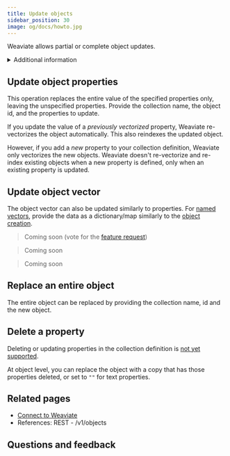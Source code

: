 ```yaml
---
title: Update objects
sidebar_position: 30
image: og/docs/howto.jpg
---
```





Weaviate allows partial or complete object updates.

<details>
  <summary>Additional information</summary>

  - Partial updates use <SkipLink href="/docs/weaviate/api/rest#tag/objects/patch/objects/%7BclassName%7D/%7Bid%7D">`PATCH` requests to the `/v1/objects` REST API endpoint</SkipLink> under the hood.
  - Complete updates use <SkipLink href="/docs/weaviate/api/rest#tag/objects/put/objects/%7BclassName%7D/%7Bid%7D">`PUT` requests to the `/v1/objects` REST API endpoint</SkipLink> under the hood.
  - Updates that include a `vector` property will recalculate the vector embedding (unless all updated `text` properties are [skipped](../manage-data/collections.mdx#property-level-settings)).
  - To update objects, you must provide the collection name, id and properties to update.
  - For [multi-tenancy](../concepts/data.md#multi-tenancy) collections, you will also need to specify the tenant name. See [Manage data: multi-tenancy operations](./multi-tenancy.md) for details on how.
  <br/>

  <RestObjectsCRUDClassnameNote/>

</details>

## Update object properties

This operation replaces the entire value of the specified properties only, leaving the unspecified properties. Provide the collection name, the object id, and the properties to update.

If you update the value of a *previously vectorized* property, Weaviate re-vectorizes the object automatically. This also reindexes the updated object.

However, if you add a *new* property to your collection definition, Weaviate only vectorizes the new objects. Weaviate doesn't re-vectorize and re-index existing objects when a new property is defined, only when an existing property is updated.

<Tabs groupId="languages">
  <TabItem value="py" label="Python Client v4">
    <FilteredTextBlock
      text={PyCode}
      startMarker="# UpdateProps START"
      endMarker="# UpdateProps END"
      language="py"
    />
  </TabItem>
  <TabItem value="py3" label="Python Client v3">
    <FilteredTextBlock
      text={PyCodeV3}
      startMarker="# UpdateProps START"
      endMarker="# UpdateProps END"
      language="pyv3"
    />
  </TabItem>
  <TabItem value="js" label="JS/TS Client v3">
    <FilteredTextBlock
      text={TSCode}
      startMarker="// UpdateProps START"
      endMarker="// UpdateProps END"
      language="ts"
    />
  </TabItem>
  <TabItem value="js2" label="JS/TS Client v2">
    <FilteredTextBlock
      text={TSCodeLegacy}
      startMarker="// UpdateProps START"
      endMarker="// UpdateProps END"
      language="tsv2"
    />
  </TabItem>
  <TabItem value="java" label="Java">
    <FilteredTextBlock
      text={JavaCode}
      startMarker="// UpdateProps START"
      endMarker="// UpdateProps END"
      language="java"
    />
  </TabItem>
  <TabItem value="go" label="Go">
    <FilteredTextBlock
      text={GoCode}
      startMarker="// UpdateProps START"
      endMarker="// UpdateProps END"
      language="go"
    />
  </TabItem>
</Tabs>

## Update object vector

The object vector can also be updated similarly to properties. For [named vectors](../config-refs/schema/multi-vector.md), provide the data as a dictionary/map similarly to the [object creation](./create.mdx#create-an-object-with-named-vectors).

<Tabs groupId="languages">
  <TabItem value="py" label="Python Client v4">
    <FilteredTextBlock
      text={PyCode}
      startMarker="# UpdateVector START"
      endMarker="# UpdateVector END"
      language="py"
    />
  </TabItem>
  <TabItem value="py3" label="Python Client v3">
    <FilteredTextBlock
      text={PyCodeV3}
      startMarker="# UpdateVector START"
      endMarker="# UpdateVector END"
      language="pyv3"
    />
  </TabItem>

  <TabItem value="js" label="JS/TS Client v3">
    <FilteredTextBlock
      text={TSCode}
      startMarker="// UpdateVector START"
      endMarker="// UpdateVector END"
      language="ts"
    />
  </TabItem>

  <TabItem value="js2" label="JS/TS Client v2">

  >  Coming soon (vote for the [feature request](https://github.com/weaviate/typescript-client/issues/64))

  </TabItem>

  <TabItem value="java" label="Java">

  >  Coming soon

  </TabItem>

  <TabItem value="go" label="Go">

  >  Coming soon

  </TabItem>
</Tabs>


## Replace an entire object

The entire object can be replaced by providing the collection name, id and the new object.

<Tabs groupId="languages">
  <TabItem value="py" label="Python Client v4">
    <FilteredTextBlock
      text={PyCode}
      startMarker="# Replace START"
      endMarker="# Replace END"
      language="py"
    />
  </TabItem>
  <TabItem value="py3" label="Python Client v3">
    <FilteredTextBlock
      text={PyCodeV3}
      startMarker="# Replace START"
      endMarker="# Replace END"
      language="pyv3"
    />
  </TabItem>

  <TabItem value="js" label="JS/TS Client v3">
    <FilteredTextBlock
      text={TSCode}
      startMarker="// Replace START"
      endMarker="// Replace END"
      language="ts"
    />
  </TabItem>

  <TabItem value="js2" label="JS/TS Client v2">
    <FilteredTextBlock
      text={TSCodeLegacy}
      startMarker="// Replace START"
      endMarker="// Replace END"
      language="tsv2"
    />
  </TabItem>

  <TabItem value="java" label="Java">
    <FilteredTextBlock
      text={JavaCode}
      startMarker="// Replace START"
      endMarker="// Replace END"
      language="java"
    />
  </TabItem>

  <TabItem value="go" label="Go">
    <FilteredTextBlock
      text={GoCode}
      startMarker="// Replace START"
      endMarker="// Replace END"
      language="go"
    />
  </TabItem>
</Tabs>


## Delete a property

Deleting or updating properties in the collection definition is [not yet supported](https://github.com/weaviate/weaviate/issues/2848).

At object level, you can replace the object with a copy that has those properties deleted, or set to `""` for text properties.

<Tabs groupId="languages">
  <TabItem value="py" label="Python Client v4">
    <FilteredTextBlock
      text={PyCode}
      startMarker="# DelProps START"
      endMarker="# DelProps END"
      language="py"
    />
  </TabItem>
  <TabItem value="py3" label="Python Client v3">
    <FilteredTextBlock
      text={PyCodeV3}
      startMarker="# DelProps START"
      endMarker="# DelProps END"
      language="pyv3"
    />
  </TabItem>

  <TabItem value="js" label="JS/TS Client v3">
    <FilteredTextBlock
      text={TSCode}
      startMarker="// DelProps START"
      endMarker="// DelProps END"
      language="ts"
    />
  </TabItem>

  <TabItem value="js2" label="JS/TS Client v2">
    <FilteredTextBlock
      text={TSCodeLegacy}
      startMarker="// DelProps START"
      endMarker="// DelProps END"
      language="tsv2"
    />
  </TabItem>

  <TabItem value="java" label="Java">
    <FilteredTextBlock
      text={JavaCode}
      startMarker="// DelProps START"
      endMarker="// DelProps END"
      language="java"
    />
  </TabItem>

  <TabItem value="go" label="Go">
    <FilteredTextBlock
      text={GoCode}
      startMarker="// DelProps START"
      endMarker="// DelProps END"
      language="go"
    />
  </TabItem>
</Tabs>


## Related pages

- [Connect to Weaviate](/docs/weaviate/connections/index.mdx)
- <SkipLink href="/docs/weaviate/api/rest#tag/objects/put/objects/%7BclassName%7D/%7Bid%7D">References: REST - /v1/objects</SkipLink>


## Questions and feedback


<DocsFeedback/>
